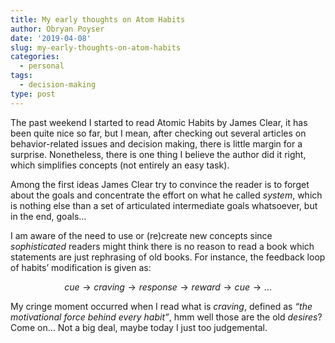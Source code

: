 ```yaml
---
title: My early thoughts on Atom Habits
author: Obryan Poyser
date: '2019-04-08'
slug: my-early-thoughts-on-atom-habits
categories:
  - personal
tags:
  - decision-making
type: post
---
```


The past weekend I started to read Atomic Habits by James Clear, it has been quite nice so far, but I mean, after checking out several articles on behavior-related issues and decision making, there is little margin for a surprise. Nonetheless, there is one thing I believe the author did it right, which simplifies concepts (not entirely an easy task).

Among the first ideas James Clear try to convince the reader is to forget about the goals and concentrate the effort on what he called *system*, which is nothing else than a set of articulated intermediate goals whatsoever, but in the end, goals...

I am aware of the need to use or (re)create new concepts since *sophisticated* readers might think there is no reason to read a book which statements are just rephrasing of old books. For instance, the feedback loop of habits' modification is given as:

$$cue \to craving \to response \to reward \to cue \to \dots$$

My cringe moment occurred when I read what is *craving*, defined as *"the motivational force behind every habit"*, hmm well those are the old *desires*? Come on... Not a big deal, maybe today I just too judgemental.
